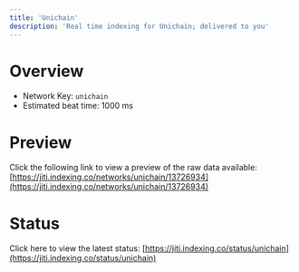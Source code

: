 ```yaml
---
title: 'Unichain'
description: 'Real time indexing for Unichain; delivered to you'
---
```


# Overview
- Network Key: `unichain`
- Estimated beat time: 1000 ms

# Preview
Click the following link to view a preview of the raw data available: [https://jiti.indexing.co/networks/unichain/13726934](https://jiti.indexing.co/networks/unichain/13726934)

# Status
Click here to view the latest status: [https://jiti.indexing.co/status/unichain](https://jiti.indexing.co/status/unichain)
